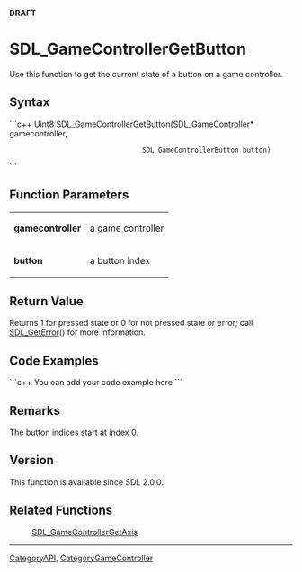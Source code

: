<!-- pragma section-numbers off -->
<!-- pragma camelcase off -->
'''DRAFT'''

<!-- #*^*^*^*^*See http://wiki.libsdl.org/moin.cgi/SGFunctions for details on editing this page*^*^*^*^* -->


= SDL_GameControllerGetButton =
Use this function to get the current state of a button on a game controller.




== Syntax ==
```c++
Uint8 SDL_GameControllerGetButton(SDL_GameController*      gamecontroller,
                                  SDL_GameControllerButton button)
```


== Function Parameters ==
{|
|'''gamecontroller'''
|a game controller
|-
|'''button'''
|a button index
|}

<!-- #Fill in the above table per the Style Guide, then delete this comment. -->


== Return Value ==
Returns 1 for pressed state or 0 for not pressed state or error; call [[SDL_GetError]]() for more information.


== Code Examples ==
```c++
You can add your code example here
```

<!-- #Leave this section as-is unless you have a code example to put in.  In that case, replace You can add your code example here with your code example following the Style Guide instructions.  Leave the rest of the markup alone and delete this comment. -->


== Remarks ==
The button indices start at index 0.


== Version ==
This function is available since SDL 2.0.0.

== Related Functions ==
:[[SDL_GameControllerGetAxis]]

----
[[CategoryAPI]], [[CategoryGameController]]
<!-- #See the Style Guide for instructions on editing the footer. -->
